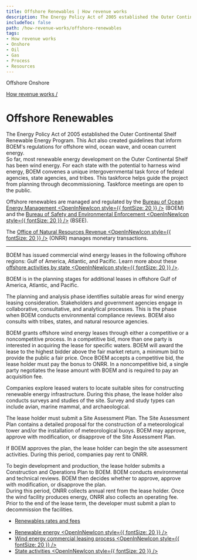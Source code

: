```yaml
---
title: Offshore Renewables | How revenue works
description: The Energy Policy Act of 2005 established the Outer Continental Shelf Renewable Energy Program and created guidelines that inform BOEM's regulations for offshore wind, ocean wave, and ocean current energy.
includeToc: false
path: /how-revenue-works/offshore-renewables
tags:
- How revenue works
- Onshore
- Oil
- Gas
- Process
- Resources
---
```


<PageTabs>
  <PageTab>
    Offshore
  </PageTab>
  <PageTab alt={'Navigate to Onshore Renewables'} to={'/how-revenue-works/onshore-renewables/'}>
    Onshore
  </PageTab>
</PageTabs>

<Box bgcolor='primary.main'>
<Container maxWidth="lg">
<Grid container alignItems='center'>
<Grid item xs={12} sm={8}>
<Box p={3} pl={0}>

[How revenue works /](/how-revenue-works/)


# Offshore Renewables

The Energy Policy Act of 2005 established the Outer Continental Shelf Renewable Energy Program. This Act also created guidelines that inform BOEM's regulations for offshore wind, ocean wave, and ocean current energy.
<br />
So far, most renewable energy development on the <GlossaryTerm>Outer Continental Shelf</GlossaryTerm> has been wind energy. For each state with the potential to harness wind energy, BOEM convenes a unique intergovernmental task force of federal agencies, state agencies, and tribes. This taskforce helps guide the project from planning through decommissioning. Taskforce meetings are open to the public.


</Box>
</Grid>
<Grid container xs={12} sm={4} >
<Box p={3} border={4} borderTop={0} borderBottom={0} borderColor='white'>
<Grid container xs={12}>
<Grid item xs={8}>

Offshore renewables are managed and regulated by the [Bureau of Ocean Energy Management <OpenInNewIcon style={{ fontSize: 20 }} />](http://www.boem.gov/) (BOEM) and the [Bureau of Safety and Environmental Enforcement <OpenInNewIcon style={{ fontSize: 20 }} />](http://www.bsee.gov/) (BSEE).

</Grid>
<Grid item xs={4}>
<Box p={4}><BoemLogoImg></BoemLogoImg></Box>
<Box p={4} pt={0}><BseeLogoImg></BseeLogoImg></Box>
</Grid>
<Grid item xs={8}>

The [Office of Natural Resources Revenue <OpenInNewIcon style={{ fontSize: 20 }} />](http://www.onrr.gov/) (ONRR) manages monetary transactions.

</Grid>
<Grid item xs={4}>
<Box p={4}><OnrrLogoImg></OnrrLogoImg></Box>
</Grid>

</Grid>

<hr />

</Box>
</Grid>
</Grid>

</Container>
</Box>

<OffshoreRenewablesBackground>

<Grid container spacing={2} alignItems='flex-start'>
<Grid item xs={12} sm={4}>
<Box p={9} m={9}  display={{ xs: 'none', sm: 'block' }}/>
<Box p={8} display={{ xs: 'block', sm: 'none' }}/>
<DidYouKnowCard>

BOEM has issued commercial wind energy leases in the following offshore regions: Gulf of America, Atlantic, and Pacific. Learn more about these [offshore activities by state <OpenInNewIcon style={{ fontSize: 20 }} />](https://www.boem.gov/Renewable-Energy-State-Activities/).

<CollapsibleContent>

BOEM is in the planning stages for additional leases in offshore Gulf of America, Atlantic, and Pacific. 

</CollapsibleContent>
</DidYouKnowCard>
</Grid>
<Grid item xs={12} sm={1}>
</Grid>
<Grid item xs={12} sm={7}>
<Box mt={5}>
<ProcessCard step={1} name={'Plan'}>

The planning and analysis phase identifies suitable areas for wind energy leasing consideration. Stakeholders and government agencies engage in collaborative, consultative, and analytical processes. This is the phase when BOEM conducts environmental compliance reviews. BOEM also consults with tribes, states, and natural resource agencies.

</ProcessCard>
<ProcessCard step={2} name={'Lease'}>

BOEM grants offshore wind energy leases through either a competitive or a noncompetitive process. In a competitive bid, more than one party is interested in acquiring the lease for specific waters. BOEM will award the lease to the highest bidder above the fair market return, a minimum bid to provide the public a fair price. Once BOEM accepts a competitive bid, the lease holder must pay the <GlossaryTerm>bonus</GlossaryTerm> to ONRR. In a noncompetitive bid, a single party negotiates the lease amount with BOEM and is required to pay an <GlossaryTerm>acquisition fee</GlossaryTerm>.

</ProcessCard>
<ProcessCard step={3} name={'Explore'}>

Companies explore leased waters to locate suitable sites for constructing renewable energy infrastructure. During this phase, the lease holder also conducts surveys and studies of the site. Survey and study types can include avian, marine mammal, and archaeological. 
<br />

The lease holder must submit a Site Assessment Plan. The Site Assessment Plan contains a detailed proposal for the construction of a meteorological tower and/or the installation of meteorological buoys. BOEM may approve, approve with modification, or disapprove of the Site Assessment Plan.
<br />

If BOEM approves the plan, the lease holder can begin the site assessment activities. During this period, companies pay rent to ONRR.

</ProcessCard>
<ProcessCard step={4} name={'Develop'}>

To begin development and production, the lease holder submits a Construction and Operations Plan to BOEM. BOEM conducts environmental and technical reviews. BOEM then decides whether to approve, approve with modification, or disapprove the plan.
<br />
During this period, ONRR collects annual rent from the lease holder. Once the wind facility produces energy, ONRR also collects an <GlossaryTerm>operating fee</GlossaryTerm>.
<br />
Prior to the end of the lease term, the developer must submit a plan to decommission the facilities.

</ProcessCard>
<ProcessCard name={'Rates and fees'} defaultExpanded={true}>

- [Renewables rates and fees](/how-revenue-works/revenues/#Solar-and-wind-energy)

</ProcessCard>
<ProcessCard name={'Learn more'} defaultExpanded={true}>

- [Renewable energy <OpenInNewIcon style={{ fontSize: 20 }} />](http://www.boem.gov/Renewable-Energy/)
- [Wind energy commercial leasing process <OpenInNewIcon style={{ fontSize: 20 }} />](https://www.boem.gov/Commercial-Leasing-Process-Fact-Sheet/)
- [State activities <OpenInNewIcon style={{ fontSize: 20 }} />](https://www.boem.gov/Renewable-Energy-State-Activities/)

</ProcessCard>
</Box>
</Grid>
</Grid>
</OffshoreRenewablesBackground>
